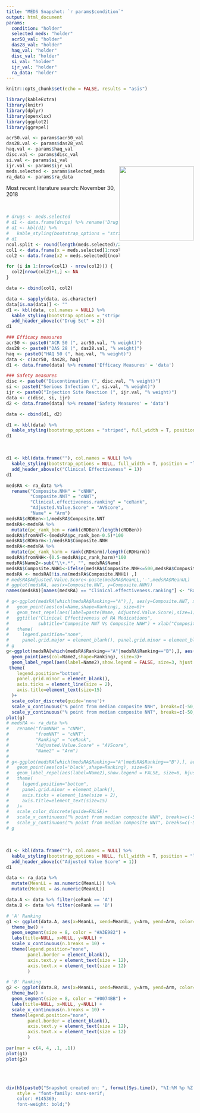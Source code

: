 ```yaml
---
title: "MEDS Snapshot: `r params$condition`"
output: html_document
params:
  condition: "holder"
  selected_meds: "holder"
  acr50_val: "holder"
  das28_val: "holder"
  haq_val: "holder"
  disc_val: "holder"
  si_val: "holder"
  ijr_val: "holder"
  ra_data: "holder"
---
```


<style>
  .flat-table {
    display: block;
    font-family: sans-serif;
    -webkit-font-smoothing: antialiased;
    font-size: 115%;
    overflow: auto;
    width: auto;
  }
  h1 {
  color: #145369;
  font-weight: bold;
  }
  table {
  width: 100%;
  margin-bottom: 0px !important;
  }
  thead {
    background-color: #0079C2;
    color: white;
    font-weight: normal;
    padding: 20px 30px;
    text-align: center;
  }
  tbody {
    background-color: rgb(255, 255, 255);
    color: rgb(111, 111, 111);
    padding: 20px 30px;
  }
</style>

```r
knitr::opts_chunk$set(echo = FALSE, results = "asis")

library(kableExtra)
library(knitr)
library(dplyr)
library(openxlsx)
library(ggplot2)
library(ggrepel)

acr50.val <- params$acr50_val
das28.val <- params$das28_val
haq.val <- params$haq_val
disc.val <- params$disc_val
si.val <- params$si_val
ijr.val <- params$ijr_val
meds.selected <- params$selected_meds
ra_data <- params$ra_data
```

<img style="float: right; width: 200px; margin-top: -50px" src="https://www.bcbs.com/themes/custom/bcbs/img/full-logo.svg">

Most recent literature search: November 30, 2018 

\

```r
# drugs <- meds.selected
# d1 <- data.frame(drugs) %>% rename('Drug Set' = 'drugs')
# d1 <- kbl(d1) %>%
#   kable_styling(bootstrap_options = "striped", full_width = T, position = "left")
# d1
ncol.split <- round(length(meds.selected)/2, digits = 0) + 1
col1 <- data.frame(x = meds.selected[1:ncol.split])
col2 <- data.frame(x2 = meds.selected[(ncol.split+1):length(meds.selected)])

for (i in 1:(nrow(col1) - nrow(col2))) {
  col2[nrow(col2)+1,] <- NA
}

data <- cbind(col1, col2)

data <- sapply(data, as.character) 
data[is.na(data)] <- ""
d1 <- kbl(data, col.names = NULL) %>%
  kable_styling(bootstrap_options = "striped", full_width = T, position = "left") %>%
  add_header_above(c("Drug Set" = 2))
d1
```

```r

### Efficacy measures
acr50 <- paste0("ACR 50 (", acr50.val, "% weight)")
das28 <- paste0("DAS 28 (", das28.val, "% weight)")
haq <- paste0("HAQ 50 (", haq.val, "% weight)")
data <- c(acr50, das28, haq)
d1 <- data.frame(data) %>% rename('Efficacy Measures' = 'data')

### Safety measures
disc <- paste0("Discontinuation (", disc.val, "% weight)")
si <- paste0("Serious Infection (", si.val, "% weight)")
ijr <- paste0("Injection Site Reaction (", ijr.val, "% weight)")
data <- c(disc, si, ijr)
d2 <- data.frame(data) %>% rename('Safety Measures' = 'data')

data <- cbind(d1, d2)

d1 <- kbl(data) %>%
  kable_styling(bootstrap_options = "striped", full_width = T, position = "left")
d1
```

\

```r

d1 <- kbl(data.frame(""), col.names = NULL) %>%
  kable_styling(bootstrap_options = NULL, full_width = T, position = "left") %>%
  add_header_above(c("Clinical Effectiveness" = 1))
d1

medsRA <- ra_data %>%
  rename("Composite.NNH" = "cNNH",
         "Composite.NNT" = "cNNT",
         "Clinical.effectiveness.ranking" = "ceRank",
         "Adjusted.Value.Score" = "AVScore",
         "Name" = "Arm")
medsRA$cRDBen<-1/medsRA$Composite.NNT
medsRA<-medsRA %>%
  mutate(pc_rank_ben = rank(cRDBen)/length(cRDBen))
medsRA$fromNNT<-(medsRA$pc_rank_ben-0.5)*100
medsRA$cRDHarm<-1/medsRA$Composite.NNH
medsRA<-medsRA %>%
  mutate(pc_rank_harm = rank(cRDHarm)/length(cRDHarm))
medsRA$fromNNH<-(0.5-medsRA$pc_rank_harm)*100
medsRA$Name2<-sub("\\+.*", "", medsRA$Name)
medsRA$Composite.NNH1<-ifelse(medsRA$Composite.NNH<=500,medsRA$Composite.NNH,ifelse(medsRA$Composite.NNH<11000,NA,medsRA$Composite.NNH-10500))
medsRA <- medsRA[!is.na(medsRA$Composite.NNH1) ,]
# medsRA$Adjusted.Value.Score<-paste(medsRA$MeanLL,'-',medsRA$MeanUL)
# ggplot(medsRA, aes(x=Composite.NNT, y=Composite.NNH))
names(medsRA)[names(medsRA) == "Clinical.effectiveness.ranking"] <- "Ranking"

# g<-ggplot(medsRA[which(medsRA$Ranking=="A"),], aes(y=Composite.NNT, x=Composite.NNH))+
#   geom_point(aes(col=Name,shape=Ranking), size=6)+
#   geom_text_repel(aes(label=paste(Name, Adjusted.Value.Score),size=1),show.legend = FALSE)+
#   ggtitle("Clinical Effectiveness of RA Medications",
#           subtitle="Composite NNT Vs Composite NNH") + xlab("Composite NNH") + ylab("Composite NNT")+
#   theme(
#     legend.position="none",
#     panel.grid.major = element_blank(), panel.grid.minor = element_blank())
# g
g<-ggplot(medsRA[which(medsRA$Ranking=="A"|medsRA$Ranking=="B"),], aes(y=fromNNT, x=fromNNH))+
  geom_point(aes(col=Name2,shape=Ranking), size=3)+ 
  geom_label_repel(aes(label=Name2),show.legend = FALSE, size=3, hjust = 0.5, vjust = 0.5, fill = alpha(c("white"),0.5))+
 theme(
    legend.position="bottom",
    panel.grid.minor = element_blank(),
    axis.ticks = element_line(size = 2),
    axis.title=element_text(size=15)
  )+
  scale_color_discrete(guide='none')+
  scale_x_continuous("% point from median composite NNH", breaks=c(-50,-20,0,20,50), limits = c(-50,50))+
  scale_y_continuous("% point from median composite NNT", breaks=c(-50,-20,0,20,50))
plot(g)
# medsRA <- ra_data %>%
#   rename("fromNNH" = "cNNH",
#          "fromNNT" = "cNNT",
#          "Ranking" = "ceRank",
#          "Adjusted.Value.Score" = "AVScore",
#          "Name2" = "Arm")
# 
# g<-ggplot(medsRA[which(medsRA$Ranking=="A"|medsRA$Ranking=="B"),], aes(y=fromNNT, x=fromNNH))+
#   geom_point(aes(col='black',shape=Ranking), size=6)+ 
#   geom_label_repel(aes(label=Name2),show.legend = FALSE, size=6, hjust = 0.5, vjust = 1, fill = alpha(c("white"),0.5))+
#   theme(
#     legend.position="bottom",
#     panel.grid.minor = element_blank(),
#     axis.ticks = element_line(size = 2),
#     axis.title=element_text(size=15)
#   )+
#   scale_color_discrete(guide=FALSE)+
#   scale_x_continuous("% point from median composite NNH", breaks=c(-50,-20,0,20,50), limits = c(-50,50))+
#   scale_y_continuous("% point from median composite NNT", breaks=c(-50,-20,0,20,50))
# g

```

\

```r

d1 <- kbl(data.frame(""), col.names = NULL) %>%
  kable_styling(bootstrap_options = NULL, full_width = T, position = "left") %>%
  add_header_above(c("Adjusted Value Score" = 1))
d1

data <- ra_data %>%
  mutate(MeanLL = as.numeric(MeanLL)) %>%
  mutate(MeanUL = as.numeric(MeanUL))

data.A <- data %>% filter(ceRank == 'A')
data.B <- data %>% filter(ceRank == 'B')

# 'A' Ranking
g1 <- ggplot(data.A, aes(x=MeanLL, xend=MeanUL, y=Arm, yend=Arm, color=ceRank)) +
  theme_bw() + 
  geom_segment(size = 8, color = "#A3E982") + 
  labs(title=NULL, x=NULL, y=NULL) +
  scale_x_continuous(n.breaks = 10) +
  theme(legend.position="none",
        panel.border = element_blank(),
        axis.text.y = element_text(size = 12),
        axis.text.x = element_text(size = 12)
        ) 

# 'B' Ranking 
g2 <- ggplot(data.B, aes(x=MeanLL, xend=MeanUL, y=Arm, yend=Arm, color=ceRank)) +
  theme_bw() + 
  geom_segment(size = 8, color = "#0074BB") + 
  labs(title=NULL, x=NULL, y=NULL) +
  scale_x_continuous(n.breaks = 10) +
  theme(legend.position="none",
        panel.border = element_blank(),
        axis.text.y = element_text(size = 12),
        axis.text.x = element_text(size = 12)
        ) 

par(mar = c(4, 4, .1, .1))
plot(g1)
plot(g2)

```

\
\

```r

div(h5(paste0("Snapshot created on: ", format(Sys.time(), "%I:%M %p %Z  %m-%d-%Y"))), 
    style = "font-family: sans-serif; 
    color: #145369;
    font-weight: bold;")

```